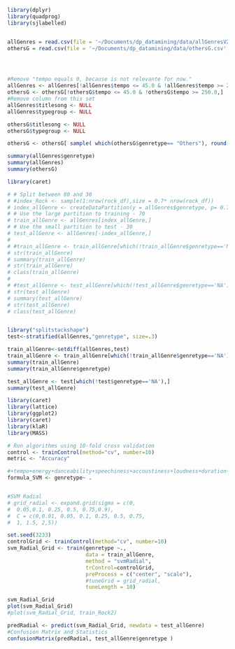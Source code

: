 ```r
library(dplyr)
library(quadprog)
library(sjlabelled)


allGenres = read.csv(file = '~/Documents/dp_datamining/data/allGenresV2.csv', sep = ";", header = TRUE, na.strings = "?")
othersG = read.csv(file = '~/Documents/dp_datamining/data/othersG.csv', sep = ";", header = TRUE, na.strings = "?")




#Remove "tempo equals 0, because is not relevante for now."
allGenres <- allGenres[!allGenres$tempo <= 45.0 & !allGenres$tempo >= 250.0,]
othersG <- othersG[!othersG$tempo <= 45.0 & !othersG$tempo >= 250.0,]
#Remove column from this set
allGenres$titlesong <- NULL
allGenres$typegroup <- NULL

othersG$titlesong <- NULL
othersG$typegroup <- NULL

othersG <- othersG[ sample( which(othersG$genretype== "Others"), round(0.02*length(which(othersG$genretype== "Others")))), ]

summary(allGenres$genretype)
summary(allGenres)
summary(othersG)

```

```r
library(caret)

# # Split between 80 and 30
# #index_Rock <- sample(1:nrow(rock_df),size = 0.7* nrow(rock_df))
# index_allGenre <- createDataPartition(y = allGenres$genretype, p= 0.7, list = FALSE)
# # Use the large partition to training - 70
# train_allGenre <- allGenres[index_allGenre,]
# # Use the small partition to test - 30
# test_allGenre <- allGenres[-index_allGenre,]
# 
# #train_allGenre <- train_allGenre[which(!train_allGenre$genretype=='NA'),]
# str(train_allGenre)
# summary(train_allGenre)
# str(train_allGenre)
# class(train_allGenre)
# 
# #test_allGenre <- test_allGenre[which(!test_allGenre$genretype=='NA'),]
# str(test_allGenre)
# summary(test_allGenre)
# str(test_allGenre)
# class(test_allGenre)


library("splitstackshape")
test<-stratified(allGenres,"genretype", size=.3)

train_allGenre<-setdiff(allGenres,test)
train_allGenre <- train_allGenre[which(!train_allGenre$genretype=='NA'),]
summary(train_allGenre)
summary(train_allGenre$genretype)

test_allGenre <- test[which(!test$genretype=='NA'),]
summary(test_allGenre)
```

```r
library(caret)
library(lattice)
library(ggplot2)
library(caret)
library(klaR)
library(MASS)

# Run algorithms using 10-fold cross validation
control <- trainControl(method="cv", number=10)
metric <- "Accuracy"

#+tempo+energy+danceability+speechiness+accoustiness+loudness+duration+valence+instrumentalness
formula_SVM <- genretype~ .


#SVM Radial 
# grid_radial <- expand.grid(sigma = c(0,
#  0.05,0.1, 0.25, 0.5, 0.75,0.9),
#  C = c(0,0.01, 0.05, 0.1, 0.25, 0.5, 0.75,
#  1, 1.5, 2,5))

set.seed(3233)
controlGrid <- trainControl(method="cv", number=10)
svm_Radial_Grid <- train(genretype ~.,
                         data = train_allGenre,
                         method = "svmRadial",
                         trControl=controlGrid,
                         preProcess = c("center", "scale"),
                         #tuneGrid = grid_radial,
                         tuneLength = 10)

svm_Radial_Grid
plot(svm_Radial_Grid)
#plot(svm_Radial_Grid, train_Rock2)
```
```r
predRadial <- predict(svm_Radial_Grid, newdata = test_allGenre)
#Confusion Matrix and Statistics
confusionMatrix(predRadial, test_allGenre$genretype )

```


